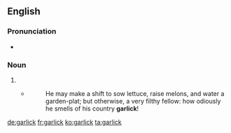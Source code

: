 {{also|Garlick}}

==English==

===Pronunciation===
* {{rhymes|ɑː(ɹ)lɪk|lang=en}}

===Noun===
{{en-noun}}

# {{archaic spelling of|garlic|lang=en}}
#* {{w|John Dryden}}
#*: He may make a shift to sow lettuce, raise melons, and water a garden-plat; but otherwise, a very filthy fellow: how odiously he smells of his country '''garlick'''!

[[de:garlick]]
[[fr:garlick]]
[[ko:garlick]]
[[ta:garlick]]